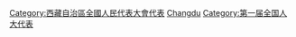 [[Category:西藏自治區全國人民代表大會代表|Category:西藏自治區全國人民代表大會代表]]
[[Category:已取消的全國人大代表|Changdu]]
[[Category:第一届全国人大代表|Category:第一届全国人大代表]]
